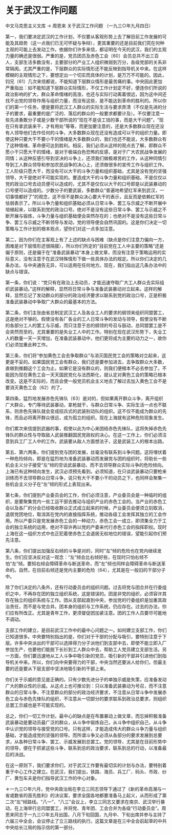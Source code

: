 # 关于武汉工作问题

中文马克思主义文库 -> 周恩来
关于武汉工作问题
（一九三○年九月四日）

第一，我们要决定武汉的工作计划，不仅要从客观形势上去了解目前工作发展的可能及其趋势（这一点我们已无可怀疑与争辩），更其重要的还是目前我们究在何种主观的可能上去发动工作。依据你们许多来信，都证明在今天的武汉，我们的主观力量的确还是很弱。严重的是，党员团员及赤色工会〔60〕会员总共不出三百人，支部生活多数没有，主要部分的产业工人组织微弱到万分，各级党部的关系非常隔阂。尤其严重的是，下层群众的实际情形还不能反映到指导机关中来。在这样模糊的主观情形之下，要想定出一个切实而具体的计划，是万万不可能的。因此，钧兄〔61〕几次来信都说，不能知道下层群众情形是最苦痛的事。中央因此更加严重指出：如不能知道下层群众实际情形，不仅工作计划定不好，便连你们所说的政治影响的扩大，群众革命情绪的高涨，也还与实际行动离着很远，因为这中间还找不出党的领导作用与组织力量，而没有这些，是不能达到革命的胜利的。所以你们的第一个任务，便是要将武汉工人群众的实际生活与要求弄清（不仅是先进的分子的要求，最重要的是广泛的、落后的群众的一般要求都要计及）。不仅要注意一些先进勇敢分子或是少数干部所说的“现在不是谈工钱的事，而是大干问题”，“现在只有拿武装来干，才有用处”等等，而更加要注意的，还是大多数群众现在还没有人领导他们去作任何的斗争，大多数群众现在还没有造成可以干的组织力量。即使这种只要大干不要小干的情绪是大多数群众的，我们也还不能说，大多数群众有了这种情绪，革命便可达到胜利。相反，我们必须从这样的观点去了解，即群众不愿小干只愿大干的情绪，是对于极端白色恐怖的反感，是对于广大农民战争发展的同情；从这种反感引导到坚决的斗争上，还须我们做极艰苦的工作，从这种同情引导到工人群众领导和参加农民战争的决心上，还须做很多的宣传工作与组织工作。工人阶级只愿大干，而没有可以大干的斗争力量和组织基础，尤其是没有党的坚强领导，大干是绝对不可能实现的。要造成大干的斗争力量和组织基础，不是仅仅以党的政治口号去动员便可以造成的，尤其不是仅仅以大干的口号即是以武装暴动的口号便可以造成的。少数分子的要武装，多数群众“普遍地希望红军来到武汉，一切事情都好了”的观念，这不但不是群众决心要大干的表示，且反而是依赖红军的怯弱表示了。所以斗争力量和组织基础必须从日常斗争、罢工与示威之不断开展中培植起来，以联系到党的政治口号。绝对不是没有这些日常斗争、罢工与示威之不断开展与锻炼，斗争力量与组织基础便会突然存在的；也绝对不是没有这些日常斗争、罢工与示威之不断领导与发动，党的领导便会自然巩固的。这是你们决定一切策略与工作计划的根本观点，望你们对这一点多加注意。

第二，因为你们在主客观上有了上述的缺点与困难（缺点是你们注意力偏向一方，困难是对下层情形还很隔膜），所以你们所定的“目前党在工人中主要的策略”还是偏于原则，还是偏于在“准备武装暴动”本身上做文章，而没有注意于策略运用的实际意义，没有注意于在武汉特殊情形下做一些具体办法的规定。所以你们决定的几条办法，与中央通告无异，可以适用在任何地方。现在，我们指出这几条办法中的缺点与错误。

第一条，你们说：“党只有在政治上去动员，才能迅速夺取广大工人群众去实际组织武装暴动。”这样的解释，显然将日常斗争与准备武装暴动对立起来。这样的解释，显然忘记了发动群众的部分的政治经济要求以联系到党的政治口号，正是积极准备武装暴动中争取广大群众的最基本的方法。

第二条，你们主张由省总制定武汉工人及各业工人的要求的纲领来组织同盟罢工，这是绝对不够的。假使没有各厂各业的工人日常斗争的发动与领导，假使没有不断的各部分工人的罢工与示威，而只注意于总的纲领的号召与鼓动，总同盟罢工是不会突然而至的。尤其重要的是失业工人中的工作。特别在现在武汉形势下，失业工人的数量一天一天增加，在准备武装暴动中，他们更将成为主要的动力之一，故你们必须加重此种工作。

第三条，你们将“参加黄色工会去争取群众”与消灭国民党工会的策略对立起来，这更是不妥的。如果国民党工会有群众，我们还是要参加进去，去争取群众大多数，直做到推翻这个工会为止。如果它是没有群众的，则我们便根本不必去参加了。不能因为现在黄色工会一天天国民党化与法西斯化，就认定对黄色工会的策略已根本改变。这是不实际的，而且会使一般党员机会主义地去了解过去加入黄色工会不是要消灭黄色工会〔62〕的了。

第四条，猛烈地发展赤色先锋队〔63〕是对的，但如果离开群众斗争，离开组织广大群众，专门等待武装暴动，拿枪就干，与群众日常斗争、实际生活一点也不联系，则赤色先锋队就会变成招兵式的武装别动队的组织。这不仅不能成为群众的先锋，而且必将离开群众很远，成为孤立的组织。现在上海就有这种危险现象发生。

你们累次来信提到武器的事，假使以此为中心来团结赤色先锋队，这将失掉赤色先锋队的群众性与夺取敌人武装推翻国民党政权的决心。在这一工作上，你们必须注意到兵工厂工人中的工作。武装要从敌人方面想法子，这是武装工人的根本出路。

第五、第六两条，你们提到党与团的发展，丝毫没有联系到斗争问题。这将埋伏着一种危险倾向，即是在猛烈地为准备武装暴动而发展党与团的组织时，将助长一些机会主义分子接受“左”倾的空谈武装暴动，而不去领导群众实际斗争的危险倾向。上海已有这种倾向发生，武汉必须预先看到。必须知道，在只谈武装暴动只要枪来训练而不去领导群众日常斗争，说只有大干不要小干的动员之下，也同样会聚集一些机会主义分子在“左”倾的形式上表现出来。

第七条，你们提到产业委员会的工作，你们必须注意，产业委员会是一种临时的组织，是要聚集党内一些工运干部去推动与组织产业的赤色工会的。当产业的赤色工会以及各厂的分会已经吸收群众正式成立起来的时候，产业委员会便须立刻取消，退居党团地位，取消其在党内的直接指挥系统，推动各级工会发挥其独立的工会作用。所以产委只是党发展赤色工会的一种动力，赤色工会一成立，即须集全力于工会的独立系统的运用，绝对不容许再以党的产委来代行赤色工会的指挥职权。现时上海在这一组织方式中也正犯着使赤色工会退居无权地位的错误，望能引起你们预先注意。

第八条，你们提出加强反右倾的斗争是对的，同时“左”倾的危险也在党内继续发生。你们应坚决反对这一观念：“左”倾会比右倾好些，在现时只怕右倾不怕“左”倾。要知右倾会障碍革命与断送革命，而“左”倾也同样会障碍革命与断送革命的。自然，在目前右倾还是党内主要的危险〔64〕，尤其是在一般旧的干部分子中。

除了你们决定的八条外，还有行动委员会的组织问题。过去将党与团合并在行委组织之中，不再存在团的独立组织系统，这是错误的。团是非党的组织，必须容许其存在独立的组织系统与工作。团从支部起直到中央，参加党的行委组织是加重其政治责任，而不是与党合并。团本身的组织与工作系统，仍应存在。过去的办法，你们应有所改正。尤其是青年工作，更须督促团加紧注意。团的工作人员要尽可能地不调动。

支部工作的建立，是目前武汉工作中的最中心问题之一。如何建立支部工作，你们已知道很多。中央要特别指出的是，你们对于干部的分配与吸引，要特别注意于下层。许多中央派出的干部可以选择得力分子派他们到支部中去，即使不能立即入厂参加生产，也要他们能脱下长衫到工人群众中去，帮助工人党员建立支部生活。另一方面，你们要迅速地从工人斗争中吸引新的党员，吸引新的干部并引进他们到指导机关中来。所以，你们向中央要得力的干部，中央当然还要派人给你们，但最主要的还是要从下层支部中坚决地吸引新的干部上来。

你们关于示威的意见是正确的。只有少数先进分子的单独示威是失策，应准备发动广大的群众性的示威。从这点上也可推论到：只以准备武装暴动为号召，而不注意群众的日常斗争，不注意群众的部分的政治经济要求，不注意从日常斗争中发展赤色工会与赤色先锋队的组织，不注意从一切部分的要求联系到政治总要求，则组织总罢工示威也是不可能实现的。

总之，你们一切工作计划，最中心的缺点是在布置暴动上做文章，而忘掉积极准备武装暴动是要动员最广泛的群众，从斗争中锻炼自己，从斗争中组织自己，从斗争中认识党的领导与接受党的口号。只有这样，才能造成伟大的群众斗争力量与组织基础，才能造成党的坚强的领导。而所谓斗争又必须从各部分的要求发展到总要求，从各种日常斗争、罢工、示威发展到总罢工。党的领导，尤其是在目前形势中的领导，便在于抓紧这些斗争，联系到总的政治要求，联系到总的行动，以准备最后的决战。

在这一原则下，我们要求你们，对于武汉工作要有最切实的计划与办法，要特别着重于中心工作之建立。在武汉，我们提出，铁路、海员、兵工厂、码头、市政、纱厂、黄包车夫是你们指导武汉工作的中心对象。

＊一九三○年六月，党中央政治局在李立三同志领导下通过了《新的革命高潮与一省或数省的首先胜利》的决议案，要求全国各地都要准备马上起义，从而形成了第二次“左”倾路线。“八一”、“八三”会议上，李立三同志又要求在南京、武汉举行暴动，在上海举行总同盟罢工，并将党、青年团、工会合并为各级“行动委员会”。周恩来同志于一九三○年五月出国，八月下旬回国，九月中、下旬出席并参与主持了六届三中全会，会议停止了立三路线的执行。这篇文章是在三中全会前起草的中共中央给长江局的指示信的第一部分。

